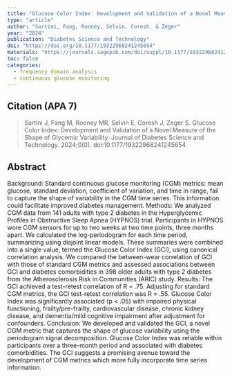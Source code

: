 ```yaml
---
title: "Glucose Color Index: Development and Validation of a Novel Measure of the Shape of Glycemic Variability"
type: "article"
author: "Sartini, Fang, Rooney, Selvin, Coresh, & Zeger"
year: "2024"
publication: "Diabetes Science and Technology"
doi: "https://doi.org/10.1177/19322968241245654"
materials: "https://journals.sagepub.com/doi/suppl/10.1177/19322968241245654/suppl_file/sj-docx-1-dst-10.1177_19322968241245654.docx"
toc: false
categories:
  - frequency domain analysis
  - continuous glucose monitoring
---
```


## Citation (APA 7)

> Sartini J, Fang M, Rooney MR, Selvin E, Coresh J, Zeger S. Glucose Color Index: Development and Validation of a Novel Measure of the Shape of Glycemic Variability. Journal of Diabetes Science and Technology. 2024;0(0). doi:10.1177/19322968241245654

## Abstract

Background: Standard continuous glucose monitoring (CGM) metrics: mean glucose, standard deviation, coefficient of variation, and time in range, fail to capture the shape of variability in the CGM time series. This information could facilitate improved diabetes management. Methods: We analyzed CGM data from 141 adults with type 2 diabetes in the Hyperglycemic Profiles in Obstructive Sleep Apnea (HYPNOS) trial. Participants in HYPNOS wore CGM sensors for up to two weeks at two time points, three months apart. We calculated the log-periodogram for each time period, summarizing using disjoint linear models. These summaries were combined into a single value, termed the Glucose Color Index (GCI), using canonical correlation analysis. We compared the between-wear correlation of GCI with those of standard CGM metrics and assessed associations between GCI and diabetes comorbidities in 398 older adults with type 2 diabetes from the Atherosclerosis Risk in Communities (ARIC) study. Results: The GCI achieved a test-retest correlation of R = .75. Adjusting for standard CGM metrics, the GCI test-retest correlation was R = .55. Glucose Color Index was significantly associated (p \< .05) with impaired physical functioning, frailty/pre-frailty, cardiovascular disease, chronic kidney disease, and dementia/mild cognitive impairment after adjustment for confounders. Conclusion: We developed and validated the GCI, a novel CGM metric that captures the shape of glucose variability using the periodogram signal decomposition. Glucose Color Index was reliable within participants over a three-month period and associated with diabetes comorbidities. The GCI suggests a promising avenue toward the development of CGM metrics which more fully incorporate time series information.
